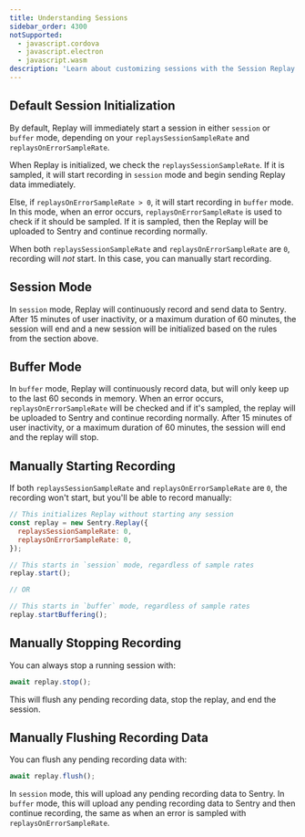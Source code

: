 ```yaml
---
title: Understanding Sessions
sidebar_order: 4300
notSupported:
  - javascript.cordova
  - javascript.electron
  - javascript.wasm
description: 'Learn about customizing sessions with the Session Replay SDK.'
---
```


## Default Session Initialization

By default, Replay will immediately start a session in either `session` or `buffer` mode, depending on your `replaysSessionSampleRate` and `replaysOnErrorSampleRate`.

When Replay is initialized, we check the `replaysSessionSampleRate`.
If it is sampled, it will start recording in `session` mode and begin sending Replay data immediately.

Else, if `replaysOnErrorSampleRate > 0`, it will start recording in `buffer` mode.
In this mode, when an error occurs, `replaysOnErrorSampleRate` is used to check if it should be sampled. If it is sampled, then the Replay will be uploaded to Sentry and continue recording normally.

When both `replaysSessionSampleRate` and `replaysOnErrorSampleRate` are `0`, recording will _not_ start.
In this case, you can manually start recording.

## Session Mode

In `session` mode, Replay will continuously record and send data to Sentry. After 15 minutes of user inactivity, or a maximum duration of 60 minutes, the session will end and a new session will be initialized based on the rules from the section above.

## Buffer Mode

In `buffer` mode, Replay will continuously record data, but will only keep up to the last 60 seconds in memory. When an error occurs, `replaysOnErrorSampleRate` will be checked and if it's sampled, the replay will be uploaded to Sentry and continue recording normally. After 15 minutes of user inactivity, or a maximum duration of 60 minutes, the session will end and the replay will stop.

## Manually Starting Recording

If both `replaysSessionSampleRate` and `replaysOnErrorSampleRate` are `0`, the recording won't start, but you'll be able to record manually: 

```javascript
// This initializes Replay without starting any session
const replay = new Sentry.Replay({
  replaysSessionSampleRate: 0,
  replaysOnErrorSampleRate: 0,
});

// This starts in `session` mode, regardless of sample rates
replay.start();

// OR

// This starts in `buffer` mode, regardless of sample rates
replay.startBuffering();
```

## Manually Stopping Recording

You can always stop a running session with:

```javascript
await replay.stop();
```

This will flush any pending recording data, stop the replay, and end the session.

## Manually Flushing Recording Data

You can flush any pending recording data with:

```javascript
await replay.flush();
```

In `session` mode, this will upload any pending recording data to Sentry. In `buffer` mode, this will upload any pending recording data to Sentry and then continue recording, the same as when an error is sampled with `replaysOnErrorSampleRate`.
